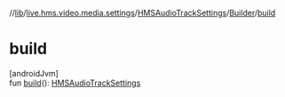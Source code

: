 //[lib](../../../../index)/[live.hms.video.media.settings](../../index)/[HMSAudioTrackSettings](../index)/[Builder](index)/[build](build)

# build

[androidJvm]\
fun [build](build)(): [HMSAudioTrackSettings](../index)

